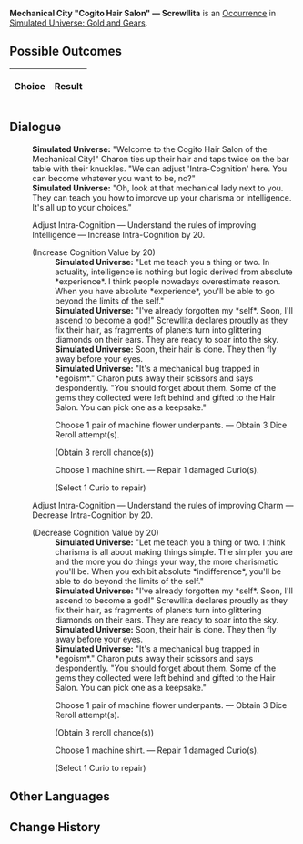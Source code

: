 {{Simulated Universe Event Infobox
|title         = Mechanical City "Cogito Hair Salon" &mdash; Screwllita
|image         = Random Event 10.png
|type          =
|domains_su    = 
|domains_ext   = 
|domains_swarm = 
|domains_gng   = Abnormal
|requirements  =
|prev          = 
|next          = 
|indexRewards  =
|characters    = 
}}
'''Mechanical City "Cogito Hair Salon" &mdash; Screwllita''' is an [[Simulated Universe/Occurrence|Occurrence]] in [[Simulated Universe: Gold and Gears]].

==Possible Outcomes==
{| class="article-table"
!Choice
!Result

|}

<!--
==Gameplay Notes==

-->
==Dialogue==
{{Dialogue Start}}
:'''Simulated Universe:''' "Welcome to the Cogito Hair Salon of the Mechanical City!" Charon ties up their hair and taps twice on the bar table with their knuckles. "We can adjust 'Intra-Cognition' here. You can become whatever you want to be, no?"
:'''Simulated Universe:''' "Oh, look at that mechanical lady next to you. They can teach you how to improve up your charisma or intelligence. It's all up to your choices."
:{{DIcon|Star}} Adjust Intra-Cognition &mdash; Understand the rules of improving Intelligence &mdash; Increase Intra-Cognition by 20.
:;(Increase Cognition Value by 20)
::'''Simulated Universe:''' "Let me teach you a thing or two. In actuality, intelligence is nothing but logic derived from absolute *experience*. I think people nowadays overestimate reason. When you have absolute *experience*, you'll be able to go beyond the limits of the self."
::'''Simulated Universe:''' "I've already forgotten my *self*. Soon, I'll ascend to become a god!" Screwllita declares proudly as they fix their hair, as fragments of planets turn into glittering diamonds on their ears. They are ready to soar into the sky.
::'''Simulated Universe:''' Soon, their hair is done. They then fly away before your eyes.
::'''Simulated Universe:''' "It's a mechanical bug trapped in *egoism*." Charon puts away their scissors and says despondently. "You should forget about them. Some of the gems they collected were left behind and gifted to the Hair Salon. You can pick one as a keepsake."
::{{DIcon|Star}} Choose 1 pair of machine flower underpants. &mdash; Obtain 3 Dice Reroll attempt(s).
::;(Obtain 3 reroll chance(s))
::{{DIcon|Star}} Choose 1 machine shirt. &mdash; Repair 1 damaged Curio(s).
::;(Select 1 Curio to repair)
:{{DIcon|Star}} Adjust Intra-Cognition &mdash; Understand the rules of improving Charm &mdash; Decrease Intra-Cognition by 20.
:;(Decrease Cognition Value by 20)
::'''Simulated Universe:''' "Let me teach you a thing or two. I think charisma is all about making things simple. The simpler you are and the more you do things your way, the more charismatic you'll be. When you exhibit absolute *indifference*, you'll be able to do beyond the limits of the self."
::'''Simulated Universe:''' "I've already forgotten my *self*. Soon, I'll ascend to become a god!" Screwllita declares proudly as they fix their hair, as fragments of planets turn into glittering diamonds on their ears. They are ready to soar into the sky.
::'''Simulated Universe:''' Soon, their hair is done. They then fly away before your eyes.
::'''Simulated Universe:''' "It's a mechanical bug trapped in *egoism*." Charon puts away their scissors and says despondently. "You should forget about them. Some of the gems they collected were left behind and gifted to the Hair Salon. You can pick one as a keepsake."
::{{DIcon|Star}} Choose 1 pair of machine flower underpants. &mdash; Obtain 3 Dice Reroll attempt(s).
::;(Obtain 3 reroll chance(s))
::{{DIcon|Star}} Choose 1 machine shirt. &mdash; Repair 1 damaged Curio(s).
::;(Select 1 Curio to repair)
{{Dialogue End}}

==Other Languages==
{{Other Languages
|en   = Mechanical City "Cogito Hair Salon" &mdash; Screwllita
|zhs  = 机械城「认知理发馆」-&nbsp;机械咕母
|zht  = 機械城「認知理髮館」-&nbsp;機械咕母
|ja   = {{Rubi|機械城|きかいじょう}}「{{Rubi|認識理容所|にんしきりようしょ}}」-マザーマキーナ
|ko   = 기계 도시 「인지 미용실」 - 스크루리타
|es   = Peluquería cognitiva de Ciudad Mecánica - Mecanillum
|fr   = Mechacité «&nbsp;Salon de coiffure Cogito&nbsp;» &mdash; Screwllita
|ru   = Салон «Сознание» Машинограда - Механия
|th   = เมืองจักรกล "ร้านทำผม Cogito" - Screwllita
|vi   = Thành Phố Máy Móc "Salon Tóc Nhận Thức" - Screwllita
|de   = Mechanische Stadt: „Frisörsalon Cogito“ – Screwllita
|id   = Kota Mekanik : "Cogito Hair Salon" - Screwllita
|pt   = Cidade Mecânica "Salão de Cabeleireiro Cogito" - Screwllita
}}

==Change History==
{{Change History|1.6}}
